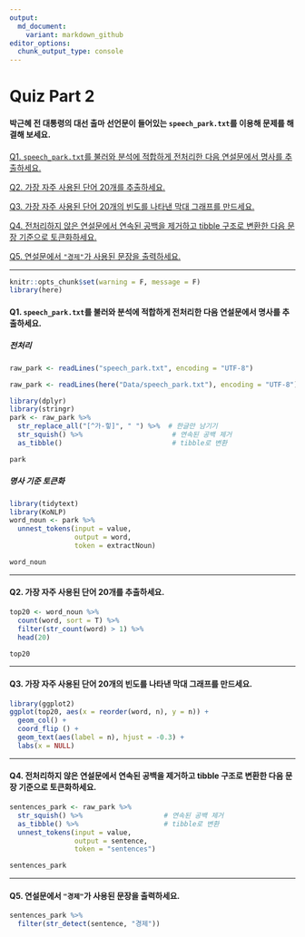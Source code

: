 ```yaml
---
output:
  md_document:
    variant: markdown_github
editor_options: 
  chunk_output_type: console
---
```


# Quiz Part 2

#### 박근혜 전 대통령의 대선 출마 선언문이 들어있는 `speech_park.txt`를 이용해 문제를 해결해 보세요.

[Q1. `speech_park.txt`를 불러와 분석에 적합하게 전처리한 다음 연설문에서 명사를 추출하세요.](#Q1)

[Q2. 가장 자주 사용된 단어 20개를 추출하세요.](#Q2)

[Q3. 가장 자주 사용된 단어 20개의 빈도를 나타낸 막대 그래프를 만드세요.](#Q3)

[Q4. 전처리하지 않은 연설문에서 연속된 공백을 제거하고 tibble 구조로 변환한 다음 문장 기준으로 토큰화하세요.](#Q4)

[Q5. 연설문에서 `"경제"`가 사용된 문장을 출력하세요.](#Q5)

---

```r
knitr::opts_chunk$set(warning = F, message = F)
library(here)
```

#### Q1. `speech_park.txt`를 불러와 분석에 적합하게 전처리한 다음 연설문에서 명사를 추출하세요.<a name="Q1"></a>

##### 전처리


```r
raw_park <- readLines("speech_park.txt", encoding = "UTF-8")
```

```r
raw_park <- readLines(here("Data/speech_park.txt"), encoding = "UTF-8")
```

```r
library(dplyr)
library(stringr)
park <- raw_park %>%
  str_replace_all("[^가-힣]", " ") %>%  # 한글만 남기기
  str_squish() %>%                      # 연속된 공백 제거
  as_tibble()                           # tibble로 변환

park
```

##### 명사 기준 토큰화

```r
library(tidytext)
library(KoNLP)
word_noun <- park %>%
  unnest_tokens(input = value,
                output = word,
                token = extractNoun)

word_noun
```


---

#### Q2. 가장 자주 사용된 단어 20개를 추출하세요.<a name="Q2"></a>
```r
top20 <- word_noun %>%
  count(word, sort = T) %>%
  filter(str_count(word) > 1) %>%
  head(20)

top20
```


---

#### Q3. 가장 자주 사용된 단어 20개의 빈도를 나타낸 막대 그래프를 만드세요.<a name="Q3"></a>
```r
library(ggplot2)
ggplot(top20, aes(x = reorder(word, n), y = n)) +
  geom_col() +
  coord_flip () +
  geom_text(aes(label = n), hjust = -0.3) +
  labs(x = NULL)
```


---

#### Q4. 전처리하지 않은 연설문에서 연속된 공백을 제거하고 tibble 구조로 변환한 다음 문장 기준으로 토큰화하세요.<a name="Q4"></a>
```r
sentences_park <- raw_park %>%
  str_squish() %>%                    # 연속된 공백 제거
  as_tibble() %>%                     # tibble로 변환
  unnest_tokens(input = value,
                output = sentence,
                token = "sentences")

sentences_park
```


---

#### Q5. 연설문에서 `"경제"`가 사용된 문장을 출력하세요.<a name="Q5"></a>
```r
sentences_park %>%
  filter(str_detect(sentence, "경제"))
```

